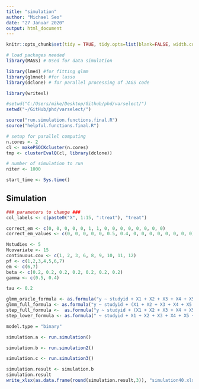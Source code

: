 ```yaml
---
title: "simulation"
author: "Michael Seo"
date: "27 Januar 2020"
output: html_document
---
```


```r
knitr::opts_chunk$set(tidy = TRUE, tidy.opts=list(blank=FALSE, width.cutoff=60), warning = FALSE, message=FALSE, echo = FALSE)
```

```r
# load packages needed
library(MASS) # Used for data simulation

library(lme4) #for fitting glmm
library(glmnet) #for lasso
library(dclone) # for parallel processing of JAGS code

library(writexl)

#setwd("C:/Users/mike/Desktop/Github/phd/varselect/")
setwd("~/GitHub/phd/varselect/")

source("run.simulation.functions.final.R")
source("helpful.functions.final.R")

# setup for parallel computing
n.cores <- 2
cl <- makePSOCKcluster(n.cores)
tmp <- clusterEvalQ(cl, library(dclone))

# number of simulation to run
niter <- 1000

start_time <- Sys.time()
```

## Simulation

```r
### parameters to change ###
col_labels <- c(paste0("X", 1:15, ":treat"), "treat")

correct_em <- c(0, 0, 0, 0, 0, 1, 1, 0, 0, 0, 0, 0, 0, 0, 0)
correct_em_values <- c(0, 0, 0, 0, 0, 0.5, 0.4, 0, 0, 0, 0, 0, 0, 0, 0)

Nstudies <- 5
Ncovariate <- 15
continuous.cov <- c(1, 2, 3, 6, 8, 9, 10, 11, 12)
pf <- c(1,2,3,4,5,6,7)
em <- c(6,7)
beta <- c(0.2, 0.2, 0.2, 0.2, 0.2, 0.2, 0.2)
gamma <- c(0.5, 0.4)

tau <- 0.2

glmm_oracle_formula <- as.formula("y ~ studyid + X1 + X2 + X3 + X4 + X5 + X6 + X7 + X6:treat + X7:treat + treat + (-1 + treat|studyid)")
glmm_full_formula <- as.formula("y ~ studyid + (X1 + X2 + X3 + X4 + X5 + X6 + X7 + X8 + X9 + X10 + X11 + X12 + X13 + X14 + X15)*treat + (-1 + treat|studyid)")
step_full_formula <-  as.formula("y ~ studyid + (X1 + X2 + X3 + X4 + X5 + X6 + X7 + X8 + X9 + X10 + X11 + X12 + X13 + X14 + X15)*treat")
step_lower_formula <- as.formula(" ~ studyid + X1 + X2 + X3 + X4 + X5 + X6 + X7 + X8 + X9 + X10 + X11 + X12 + X13 + X14 + X15 + treat")

model.type = "binary"
```

```r
simulation.a <- run.simulation()
```

```r
simulation.b <- run.simulation2()
```

```r
simulation.c <- run.simulation3()
```

```r
simulation.result <- simulation.b
simulation.result
write_xlsx(as.data.frame(round(simulation.result,3)), "simulation40.xlsx")
```

